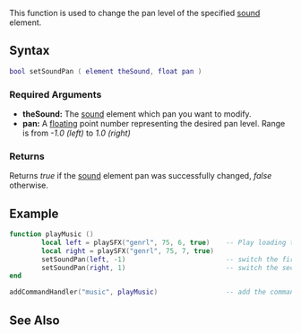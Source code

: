  
{{Client function}}
{{Needs Checking|3D sounds are supposed to pan automatically deppending on the camera position, so how does this function work with 3D sounds? --[[/User:AlexTMjugador.md|AlexTMjugador]] ([[/User_talk:AlexTMjugador.md|talk]]) 10:09, 25 May 2014 (UTC)}}

This function is used to change the pan level of the specified [[/sound.md|sound]] element.

==Syntax== 
<syntaxhighlight lang="lua">bool setSoundPan ( element theSound, float pan )</syntaxhighlight> 
{{OOP||[[/sound.md|sound]]:setPan|pan|getSoundPan}}
===Required Arguments=== 
*'''theSound:''' The [[/sound.md|sound]] element which pan you want to modify.
*'''pan:''' A [[/float.md|floating]] point number representing the desired pan level. Range is from ''-1.0 (left)'' to ''1.0 (right)''

===Returns===
Returns ''true'' if the [[/sound.md|sound]] element pan was successfully changed, ''false'' otherwise.

==Example== 
<section name="Client" class="client" show="true">
<syntaxhighlight lang="lua">
function playMusic ()
        local left = playSFX("genrl", 75, 6, true)    -- Play loading theme music
        local right = playSFX("genrl", 75, 7, true)
        setSoundPan(left, -1)                         -- switch the first music to left channel
        setSoundPan(right, 1)                         -- switch the second music to right channel
end

addCommandHandler("music", playMusic)                 -- add the command handler
</syntaxhighlight>
</section>

==See Also==
{{Client_audio_functions}}